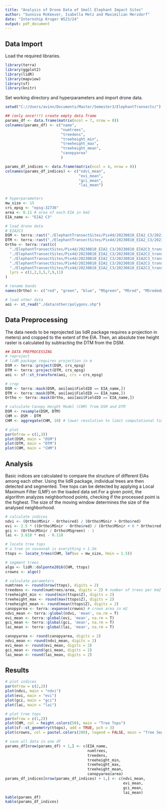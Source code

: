 ```yaml
---
title: "Analysis of Drone Data of Small Elephant Impact Sites"
author: "Sunniva McKeever, Isabella Metz and Maximilian Merzdorf"
date: "Internship Kruger WS23/24"
output: pdf_document
---
```



## Data Import

Load the required libraries.

```r
library(terra)
library(ggplot2)
library(lidR)
library(mapview)
library(sf)
library(knitr)
```

Set working directory and hyperparameters and import drone data.

```r
setwd("C://Users/avinn/Documents/Master/Semester3/ElephantTransects/")

## (only once!!!) create empty data frame
params_df <- data.frame(matrix(ncol = 7, nrow = 0))
colnames(params_df) <- c("name", 
                         "numtrees", 
                         "treedens", 
                         "treeheight_min", 
                         "treeheight_max", 
                         "treeheight_mean", 
                         "canopyarea"
                         )

params_df_indices <- data.frame(matrix(ncol = 4, nrow = 0))
colnames(params_df_indices) <- c("ndvi_mean", 
                                 "evi_mean",
                                 "gci_mean",
                                 "lai_mean")


# hyperparameters
mw_size <- 15
crs_epsg <- "epsg:32736"
area <- 0.11 # area of each EIA in km2
EIA_name <- "EIA2 C3"

# load drone data
# EIA2C3
DSM <- terra::rast("./ElephantTransectSites/Pix4d/20230810_EIA2_C3/20230810_EIA2C3_dsm.tif")
DTM <- terra::rast("./ElephantTransectSites/Pix4d/20230810_EIA2_C3/20230810_EIA2C3_dtm.tif")
Ortho <- terra::rast(c(
  "./ElephantTransectSites/Pix4d/20230810_EIA2_C3/20230810_EIA2C3_transparent_mosaic_group1.tif",
  "./ElephantTransectSites/Pix4d/20230810_EIA2_C3/20230810_EIA2C3_transparent_mosaic_green.tif",
  "./ElephantTransectSites/Pix4d/20230810_EIA2_C3/20230810_EIA2C3_transparent_mosaic_red.tif",
  "./ElephantTransectSites/Pix4d/20230810_EIA2_C3/20230810_EIA2C3_transparent_mosaic_red edge.tif",
  "./ElephantTransectSites/Pix4d/20230810_EIA2_C3/20230810_EIA2C3_transparent_mosaic_nir.tif"),
  lyrs = c(1,2,3,5,7,9,11)
)

# rename bands
names(Ortho) <- c("red", "green", "blue", "MSgreen", "MSred", "MSrededge", "MSnir")

# load other data
aoi <- st_read("./data/other/polygons.shp")
```


## Data Preprocessing

The data needs to be reprojected (as lidR package requires a projection in meters) and cropped to the extent of the EIA. Then, an absolute tree height raster is calculated by subtracting the DTM from the DSM.

```r
## DATA PREPROCESSING
# reproject
# lidR package requires projection in m
DSM <- terra::project(DSM, crs_epsg)
DTM <- terra::project(DTM, crs_epsg)
aoi <- sf::st_transform(aoi, crs = crs_epsg)

# crop
DSM <- terra::mask(DSM, aoi[aoi$FieldID == EIA_name,])
DTM <- terra::mask(DTM, aoi[aoi$FieldID == EIA_name,])
Ortho <- terra::mask(Ortho, aoi[aoi$FieldID == EIA_name,])

# calculate Canopy Height Model (CHM) from DSM and DTM
DSM <- resample(DSM, DTM)
CHM <- DSM - DTM
CHM <- aggregate(CHM, 10) # lower resolution to limit computational time

# plot
par(mfrow = c(1,3))
plot(DSM, main = "DSM")
plot(DTM, main = "DTM")
plot(CHM, main = "CHM")
```

## Analysis
Basic indices are calculated to compare the structure of different EIAs among each other. Using the lidR package, individual trees are then detected and segmented. Tree tops can be detected by applying a Local Maximum Filter (LMF) on the loaded data set.For a given point, the algorithm analyzes neighborhood points, checking if the processed point is the highest. The size of the moving window determines the size of the analysed neighborhood.

```r
# calculate indices
ndvi <- (Ortho$MSnir - Ortho$red) / (Ortho$MSnir + Ortho$red)
evi <- 2.5 * ((Ortho$MSnir - Ortho$red) / (Ortho$MSnir + 6 * Ortho$red - 7.5 * Ortho$blue + 1))
gci <- (Ortho$MSnir / Ortho$MSgreen) - 1
lai <- 3.618 * evi - 0.118

# locate tree tops
# a tree in savannah is everything > 1.5m
ttops <- locate_trees(CHM, lmf(ws = mw_size, hmin = 1.5)) 

# segment trees
algo <- lidR::dalponte2016(CHM, ttops)
crowns <- algo()

# calculate parameters
numtrees <- round(nrow(ttops), digits = 2)
treedens <- round(numtrees/area, digits = 2) # number of trees per km2
treeheight_min <- round(min(ttops$Z), digits = 2)
treeheight_max <- round(max(ttops$Z), digits = 2)
treeheight_mean <- round(mean(ttops$Z), digits = 2)
canopyarea <- terra::expanse(crowns) # crown area in m2
ndvi_mean <- terra::global(ndvi, 'mean', na.rm = T)
evi_mean <- terra::global(evi, 'mean', na.rm = T)
gci_mean <- terra::global(gci, 'mean', na.rm = T)
lai_mean <- terra::global(lai, 'mean', na.rm = T)

canopyarea <- round(canopyarea, digits = 2)
ndvi_mean <- round(ndvi_mean, digits = 2)
evi_mean <- round(evi_mean, digits = 2)
gci_mean <- round(gci_mean, digits = 2)
lai_mean <- round(lai_mean, digits = 2)

```

## Results
```r
# plot indices
par(mfrow = c(2,2))
plot(ndvi, main = "ndvi")
plot(evi, main = "evi")
plot(gci, main = "gci")
plot(lai, main = "lai")

# plot tree tops
par(mfrow = c(1,2))
plot(CHM, col = height.colors(50), main = "Tree Tops")
plot(sf::st_geometry(ttops), add = TRUE, pch = 3)
plot(crowns, col = pastel.colors(200), legend = FALSE, main = "Tree Segmentation")

# save all data in one df
params_df[nrow(params_df) + 1,] <- c(EIA_name, 
                                     numtrees, 
                                     treedens, 
                                     treeheight_min, 
                                     treeheight_max, 
                                     treeheight_mean, 
                                     canopyarea$area)
params_df_indices[nrow(params_df_indices) + 1,] <- c(ndvi_mean, 
                                                     evi_mean, 
                                                     gci_mean, 
                                                     lai_mean)
kable(params_df)
kable(params_df_indices)
```
